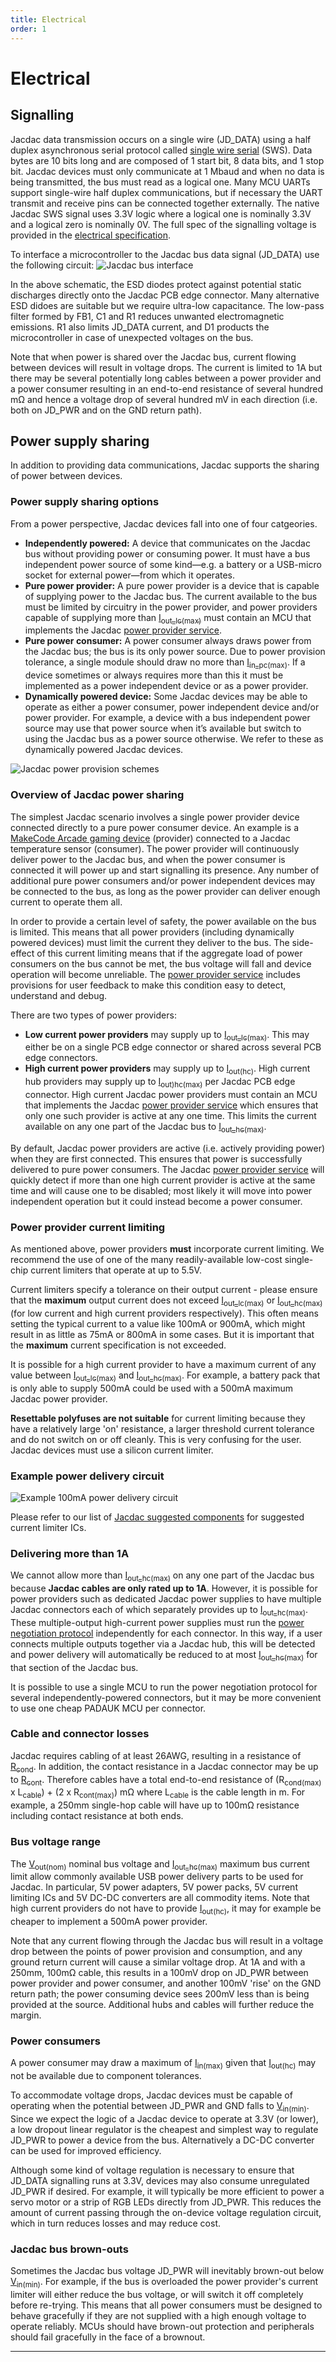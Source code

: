```yaml
---
title: Electrical
order: 1
---
```


# Electrical

## Signalling

Jacdac data transmission occurs on a single wire (JD_DATA) using a half duplex asynchronous serial protocol called 
[single wire serial](/reference/single-wire-serial/) (SWS).  Data bytes are 10 bits long and are composed 
of 1 start bit, 8 data bits, and 1 stop bit. Jacdac devices must only communicate at 1 Mbaud 
and when no data is being transmitted, the bus must read as a logical one. Many MCU UARTs support 
single-wire half duplex communications,  but if necessary the UART transmit and receive pins can be 
connected together externally. The native Jacdac SWS signal uses 3.3V logic where a logical one 
is nominally 3.3V and a logical zero is nominally 0V. The full spec of the signalling voltage is provided 
in the [electrical specification](/reference/electrical-spec/#all-devices).

To interface a microcontroller to the Jacdac bus data signal (JD_DATA) use the following circuit:
![Jacdac bus interface](./Jacdac_electrical_interface.png)

In the above schematic, the ESD diodes protect against potential static discharges directly onto the 
Jacdac PCB edge connector. Many alternative ESD didoes are suitable but we require ultra-low capacitance. 
The low-pass filter formed by FB1, C1 and R1 reduces unwanted electromagnetic emissions. R1 also limits 
JD_DATA current, and D1 products the microcontroller in case of unexpected voltages on the bus.

Note that when power is shared over the Jacdac bus, current flowing between devices will result in voltage drops. 
The current is limited to 1A but there may be several potentially long cables between a power provider and a 
power consumer resulting in an end-to-end resistance of several hundred mΩ and hence a voltage drop of several 
hundred mV in each direction (i.e. both on JD_PWR and on the GND return path).

## Power supply sharing

In addition to providing data communications, Jacdac supports the sharing of power between devices.

### Power supply sharing options

From a power perspective, Jacdac devices fall into one of four catgeories.

-   **Independently powered:** A device that communicates on the Jacdac bus without providing power 
or consuming power. It must have a bus independent power source of some kind—e.g. a battery or a 
USB-micro socket for external power—from which it operates.  
-   **Pure power provider:** A pure power provider is a device that is capable of supplying power to 
the Jacdac bus. The current available to the bus must be limited by circuitry in the power provider, 
and power providers capable of supplying more than [I<sub>out_lc(max)</sub>](/reference/electrical-spec/#power-providers) must contain an MCU that implements the 
Jacdac [power provider service](/services/power/).
-   **Pure power consumer:** A power consumer always draws power from the Jacdac bus; the bus is 
its only power source. Due to power 
provision tolerance, a single module should draw no more than [I<sub>in_pc(max)</sub>](/reference/electrical-spec/#power-consumers). If a device sometimes or always 
requires more than this it must be implemented as a power independent device or as a power provider.
-   **Dynamically powered device:** Some Jacdac devices may be able to operate as either a power consumer, 
power independent device and/or power provider. For example, a device with a bus independent power source 
may use that power source when it’s available but switch to using the Jacdac bus as a power source otherwise. 
We refer to these as dynamically powered Jacdac devices.

![Jacdac power provision schemes](./jacdac-power-provision-schemes.png)

### Overview of Jacdac power sharing

The simplest Jacdac scenario involves a single power provider device connected directly to a pure power consumer device. 
An example is a [MakeCode Arcade gaming device](https://arcade.makecode.com/hardware) (provider) connected to a Jacdac temperature sensor (consumer). 
The power provider will continuously deliver power to the Jacdac bus, and when the power consumer is connected it will power up 
and start signalling its presence. Any number of additional pure power consumers and/or power independent devices may be 
connected to the bus, as long as the power provider can deliver enough current to operate them all.

In order to provide a certain level of safety, the power available on the bus is limited. This means that all power providers 
(including dynamically powered devices) must limit the current they deliver to the bus. The side-effect of this current limiting 
means that if the aggregate load of power consumers on the bus cannot be met, the bus voltage will fall and device operation will 
become unreliable. The [power provider service](/services/power) includes provisions for user feedback to make this condition 
easy to detect, understand and debug.

There are two types of power providers:

-   **Low current power providers** may supply up to [I<sub>out_lc(max)</sub>](/reference/electrical-spec/#power-providers). This may either be on a single PCB edge connector 
or shared across several PCB edge connectors.
-   **High current power providers** may supply up to [I<sub>out(hc)</sub>](/reference/electrical-spec/#power-providers). High current hub providers may supply up to [I<sub>out)hc(max)</sub>](/reference/electrical-spec/#power-providers) per 
Jacdac PCB edge connector. High current Jacdac power providers must contain an MCU that implements the Jacdac [power provider service](/services/power) 
which ensures that only one such provider is active at any one time. This limits the current available on any one part of the Jacdac bus to [I<sub>out_hc(max)</sub>](/reference/electrical-spec/#power-providers).

By default, Jacdac power providers are active (i.e. actively providing power) when they are first connected. 
This ensures that power is successfully delivered to pure power consumers. The Jacdac [power provider service](/services/power) 
will quickly detect if more than one high current provider is active at the same time and will cause one to be disabled; 
most likely it will move into power independent operation but it could instead become a power consumer.

### Power provider current limiting

As mentioned above, power providers **must** incorporate current limiting. We recommend the use of one of the 
many readily-available low-cost single-chip current limiters that operate at up to 5.5V.

Current limiters specify a tolerance on their output current - please ensure that the **maximum** output current does not exceed [I<sub>out_lc(max)</sub>](/reference/electrical-spec/#power-providers) or [I<sub>out_hc(max)</sub>](/reference/electrical-spec/#power-providers) (for low current and high current providers respectively). This often means setting the typical current to a value like 100mA or 900mA, which might result in as little as 75mA or 800mA in some cases. But it is important that the **maximum** current specification is not exceeded.

It is possible for a high current provider to have a maximum current of any value between [I<sub>out_lc(max)</sub>](/reference/electrical-spec/#power-providers) and [I<sub>out_hc(max)</sub>](/reference/electrical-spec/#power-providers). For example, a battery pack that is only able to supply 500mA could be used with a 500mA maximum Jacdac power provider.

**Resettable polyfuses are not suitable** for current limiting because they have a relatively large 'on' resistance, a larger threshold current tolerance and do not switch on or off cleanly. This is very confusing for the user. Jacdac devices must use a silicon current limiter.

### Example power delivery circuit

![Example 100mA power delivery circuit](./jacdac-100mA-power-delivery.png)

Please refer to our list of [Jacdac suggested components](https://github.com/microsoft/jacdac-ddk/tree/main/electronics/generic/suggested-components) for suggested current limiter ICs.

### Delivering more than 1A

We cannot allow more than [I<sub>out_hc(max)</sub>](/reference/electrical-spec/#power-providers) on any one part of the Jacdac bus because **Jacdac cables are only rated up to 1A**. However, it is possible for power providers such as dedicated Jacdac power supplies to have multiple Jacdac connectors each of which separately provides up to [I<sub>out_hc(max)</sub>](/reference/electrical-spec/#power-providers). These multiple-output high-current power supplies must run the [power negotiation protocol](/services/power/) independently for each connector. In this way, if a user connects multiple outputs together via a Jacdac hub, this will be detected and power delivery will automatically be reduced to at most [I<sub>out_hc(max)</sub>](/reference/electrical-spec/#power-providers) for that section of the Jacdac bus. 

It is possible to use a single MCU to run the power negotiation protocol for several independently-powered connectors, but it may be more convenient to use one cheap PADAUK MCU per connector. 

### Cable and connector losses

Jacdac requires cabling of at least 26AWG, resulting in a resistance of [R<sub>cond</sub>](/reference/electrical-spec/#cables). In addition, the contact resistance in a Jacdac connector may be up to [R<sub>cont</sub>](/reference/electrical-spec/#cables). Therefore cables have a total end-to-end resistance of (R<sub>cond(max)</sub> x L<sub>cable</sub>) + (2 x R<sub>cont(max)</sub>)  mΩ where L<sub>cable</sub> is the cable length in m. For example, a 250mm single-hop cable will have up to 100mΩ resistance including contact resistance at both ends.

### Bus voltage range

The [V<sub>out(nom)</sub>](/reference/electrical-spec/#power-providers) nominal bus voltage and [I<sub>out_hc(max)</sub>](/reference/electrical-spec/#power-providers) maximum bus current limit allow commonly available USB power delivery parts to be used for Jacdac. In particular, 5V power adapters, 5V power packs, 5V current limiting ICs and 5V DC-DC converters are all commodity items. Note that high current providers do not have to provide [I<sub>out(hc)</sub>](/reference/electrical-spec/#power-providers), it may for example be cheaper to implement a 500mA power provider.

Note that any current flowing through the Jacdac bus will result in a voltage drop between the points of power provision and consumption, and any ground return current will cause a similar voltage drop. At 1A and with a 250mm, 100mΩ cable, this results in a 100mV drop on JD_PWR between power provider and power consumer, and another 100mV 'rise' on the GND return path; the power consuming device sees 200mV less than is being provided at the source. Additional hubs and cables will further reduce the margin.

### Power consumers

A power consumer may draw a maximum of [I<sub>in(max)</sub>](/reference/electrical-spec/#power-consumers) given that [I<sub>out(hc)</sub>](/reference/electrical-spec/#power-providers) may not be available due to component tolerances.

To accommodate voltage drops, Jacdac devices must be capable of operating when the potential between JD_PWR and GND falls to [V<sub>in(min)</sub>](/reference/electrical-spec/#power-consumers). Since we expect the logic of a Jacdac device to operate at 3.3V (or lower), a low dropout linear regulator is the cheapest and simplest way to regulate JD_PWR to power a device from the bus. Alternatively a DC-DC converter can be used for improved efficiency.

Although some kind of voltage regulation is necessary to ensure that JD_DATA signalling runs at 3.3V, devices may also consume unregulated JD_PWR if desired. For example, it will typically be more efficient to power a servo motor or a strip of RGB LEDs directly from JD_PWR. This reduces the amount of current passing through the on-device voltage regulation circuit, which in turn reduces losses and may reduce cost. 

### Jacdac bus brown-outs

Sometimes the Jacdac bus voltage JD_PWR will inevitably brown-out below [V<sub>in(min)</sub>](/reference/electrical-spec/#power-consumers). For example, if the bus is overloaded the power provider's current limiter will either reduce the bus voltage, or will switch it off completely before re-trying. This means that all power consumers must be designed to behave gracefully if they are not supplied with a high enough voltage to operate reliably. MCUs should have brown-out protection and peripherals should fail gracefully in the face of a brownout. 

---
